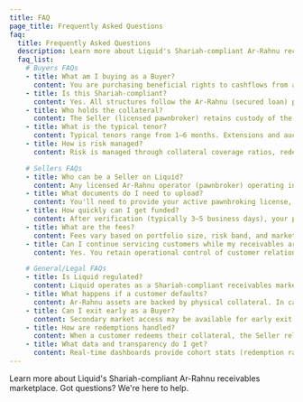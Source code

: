 ```yaml
---
title: FAQ
page_title: Frequently Asked Questions
faq:
  title: Frequently Asked Questions
  description: Learn more about Liquid's Shariah-compliant Ar-Rahnu receivables marketplace
  faq_list:
    # Buyers FAQs
    - title: What am I buying as a Buyer?
      content: You are purchasing beneficial rights to cashflows from a pool of Ar-Rahnu receivables. These are profit/ujrah-based returns (not interest), derived from the safekeeping and service fees charged by the Seller to customers who have pawned collateral.
    - title: Is this Shariah-compliant?
      content: Yes. All structures follow the Ar-Rahnu (secured loan) principle with ujrah for safekeeping and service. Each investment note is reviewed under a Shariah framework and full documentation is provided. 100% compliance with Islamic finance principles.
    - title: Who holds the collateral?
      content: The Seller (licensed pawnbroker) retains custody of the collateral per Ar-Rahnu regulations. Liquid records all data and settlement transactions, but does not hold physical collateral. This ensures regulatory compliance and operational efficiency.
    - title: What is the typical tenor?
      content: Typical tenors range from 1–6 months. Extensions and auctions are handled within policy and disclosed in deal documents. Early exit may be possible via the secondary market.
    - title: How is risk managed?
      content: Risk is managed through collateral coverage ratios, redemption history analysis, auction procedures, concentration limits, and ongoing cohort analytics. Each portfolio is assigned a risk band based on origination LTV and historical performance.

    # Sellers FAQs
    - title: Who can be a Seller on Liquid?
      content: Any licensed Ar-Rahnu operator (pawnbroker) operating in Malaysia can become a Seller. You must pass KYC/AML screening and provide valid regulatory documentation.
    - title: What documents do I need to upload?
      content: You'll need to provide your active pawnbroking license, Shariah governance policies, recent audit reports (if applicable), and KYC compliance documentation. Your receivables must include ticket IDs, amounts, collateral values, and maturity dates.
    - title: How quickly can I get funded?
      content: After verification (typically 3–5 business days), your portfolio is listed. Funding timing depends on buyer demand but can occur within days of listing in active market conditions.
    - title: What are the fees?
      content: Fees vary based on portfolio size, risk band, and market conditions. Detailed fee schedules are provided during onboarding. All fees are transparent and disclosed upfront.
    - title: Can I continue servicing customers while my receivables are listed?
      content: Yes. You retain operational control of customer relationships. Liquid purchases the beneficial rights to redemption proceeds, but you continue managing collections and customer service.

    # General/Legal FAQs
    - title: Is Liquid regulated?
      content: Liquid operates as a Shariah-compliant receivables marketplace in Malaysia. Operations comply with Securities Commission Malaysia guidelines and Islamic finance governance principles.
    - title: What happens if a customer defaults?
      content: Ar-Rahnu assets are backed by physical collateral. In case of default, the collateral is typically auctioned or sold per the terms of the original pawn agreement. Buyers bear the proportional share of any shortfall.
    - title: Can I exit early as a Buyer?
      content: Secondary market access may be available for early exit, subject to availability. Check individual deal terms for specific secondary market provisions.
    - title: How are redemptions handled?
      content: When a customer redeems their collateral, the Seller releases it and the redemption proceeds flow back to settle the Buyer's beneficial rights according to the agreement.
    - title: What data and transparency do I get?
      content: Real-time dashboards provide cohort stats (redemption rate, aging, LTV, coverage ratios), transaction history, collections data, and auction results. Full deal documentation is available for review.
---
```


Learn more about Liquid's Shariah-compliant Ar-Rahnu receivables marketplace. Got questions? We're here to help.
